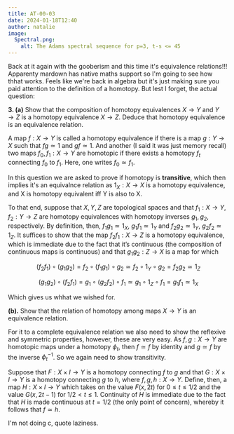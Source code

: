 ```yaml
---
title: AT-00-03
date: 2024-01-18T12:40
author: natalie
image:
  Spectral.png:
    alt: The Adams spectral sequence for p=3, t-s <= 45
---
```


Back at it again with the gooberism and this time it's equivalence relations!!! Apparenty
mardown has native maths support so I'm going to see how thhat works. Feels like we're
back in algebra but it's just making sure you paid attention to the definition of a
homotopy. But lest I forget, the actual question:

**3. (a)** Show that the composition of homotopy equivalences $X\rightarrow Y$ and
$Y \rightarrow Z$ is a homotopy equivalence $X \rightarrow Z$. Deduce that homotopy
equivalence is an equivalence relation.

A map $f:X \to Y$ is called a homotopy equivalence if there is a map $g:Y \rightarrow X$
such that $fg \simeq 1$ and $gf \simeq 1$. And another (I said it was just memory recall)
two maps $f_0,f_1:X \to Y$ are homotopic if there exists a homotopy $f_t$ connecting $f_0$
to $f_1$. Here, one writes $f_0 \simeq f_1$.

In this question we are asked to prove if homotopy is **transitive**, which then implies
it's an equivalnce relation as $1_X : X \to X$ is a homotopy equivalence, and X is
homotopy equivalent iff Y is also to X.

To that end, suppose that $X,Y,Z$ are topological spaces and that $f_1:X \to Y$,
$f_2:Y\to Z$ are homotopy equivalences with homotopy inverses $g_1,g_2$, respectively. By
definition, then, $f_1g_1 \simeq 1_X$, $g_1f_1\simeq 1_Y$ and $f_2g_2\simeq 1_Y$,
$g_2f_2\simeq 1_Z$. It suffices to show that the map $f_2f_1:X\to Z$ is a homotopy
equivalence, which is immediate due to the fact that it’s continuous (the composition of
continuous maps is continuous) and that $g_1g_2:Z\to X$ is a map for which

$$(f_2f_1) \circ (g_1g_2) = f_2 \circ (f_1g_1) \circ g_2 \simeq f_2 \circ 1_Y \circ g_2 = f_2g_2 \simeq 1_Z$$

$$(g_1g_2) \circ (f_2f_1) = g_1 \circ (g_2f_2) \circ f_1 \simeq g_1 \circ 1_Z \circ f_1 = g_1f_1 \simeq 1_X$$

Which gives us whhat we wished for.

**(b).** Show that the relation of homotopy among maps $X \rightarrow Y$ is an equivalence
relation.

For it to a complete equivalence relation we also need to show the reflexive and symmetric
properties, however, these are very easy. As $f,g:X \to Y$ are homotopic maps under a
homotopy $\phi_t$, then $f \simeq f$ by identity and $g \simeq f$ by the inverse
$\phi_t^{-1}$. So we again need to show transitivity.

Suppose that $F:X\times I\to Y$ is a homotopy connecting $f$ to $g$ and that
$G:X\times I\to Y$ is a homotopy connecting $g$ to $h$, where $f,g,h:X\to Y$. Define,
then, a map $H:X\times I\to Y$ which takes on the value $F(x,2t)$ for $0\leq t\leq 1/2$
and the value $G(x,2t-1)$ for $1/2< t \leq 1$. Continuity of $H$ is immediate due to the
fact that $H$ is made continuous at $t=1/2$ (the only point of concern), whereby it
follows that $f\simeq h$.

I'm not doing c, quote laziness.
